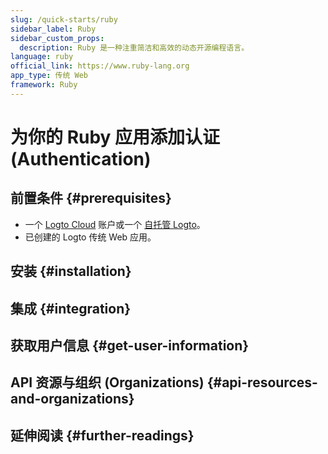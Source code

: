 ```yaml
---
slug: /quick-starts/ruby
sidebar_label: Ruby
sidebar_custom_props:
  description: Ruby 是一种注重简洁和高效的动态开源编程语言。
language: ruby
official_link: https://www.ruby-lang.org
app_type: 传统 Web
framework: Ruby
---
```




# 为你的 Ruby 应用添加认证 (Authentication)

<GuideTip />

## 前置条件 \{#prerequisites}

- 一个 [Logto Cloud](https://cloud.logto.io) 账户或一个 [自托管 Logto](/introduction/set-up-logto-oss)。
- 已创建的 Logto 传统 Web 应用。

## 安装 \{#installation}

<Installation />

## 集成 \{#integration}

<Integration />

## 获取用户信息 \{#get-user-information}

<GetUserInformation />

## API 资源与组织 (Organizations) \{#api-resources-and-organizations}

<ApiResources />

## 延伸阅读 \{#further-readings}

<FurtherReadings />
